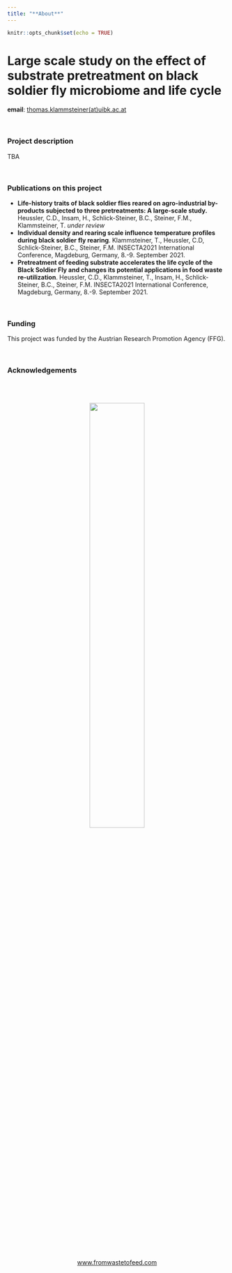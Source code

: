 ```yaml
---
title: "**About**"
---
```


```r
knitr::opts_chunk$set(echo = TRUE)
```

# Large scale study on the effect of substrate pretreatment on black soldier fly microbiome and life cycle


**email**: [thomas.klammsteiner(at)uibk.ac.at](mailto:thomas.klammsteiner@uibk.ac.at)  

<br/>

### Project description  
TBA

<br/>

### Publications on this project
- **Life-history traits of black soldier flies reared on agro-industrial by-products subjected to three pretreatments: A large-scale study.** Heussler, C.D., Insam, H., Schlick-Steiner, B.C., Steiner, F.M., Klammsteiner, T. *under review*  
- **Individual density and rearing scale influence temperature profiles during black soldier fly rearing**. Klammsteiner, T., Heussler, C.D, Schlick-Steiner, B.C., Steiner, F.M. INSECTA2021 International Conference, Magdeburg, Germany, 8.-9. September 2021.  
- **Pretreatment of feeding substrate accelerates the life cycle of the Black Soldier Fly and changes its potential applications in food waste re-utilization**. Heussler, C.D., Klammsteiner, T., Insam, H., Schlick-Steiner, B.C., Steiner, F.M. INSECTA2021 International Conference, Magdeburg, Germany, 8.-9. September 2021.  

<br/>

### Funding
This project was funded by the Austrian Research Promotion Agency (FFG).

<br/>

### Acknowledgements  

<br/>
<br/>

<center>
  <a href="https://www.fromwastetofeed.com">
    <img src="https://raw.githubusercontent.com/tklammsteiner/fromwastetofeed/gh-pages/media/header-logo.png" width="50%"/>
  </a>  
  
  [www.fromwastetofeed.com](https://www.fromwastetofeed.com)
</center>

<br/>